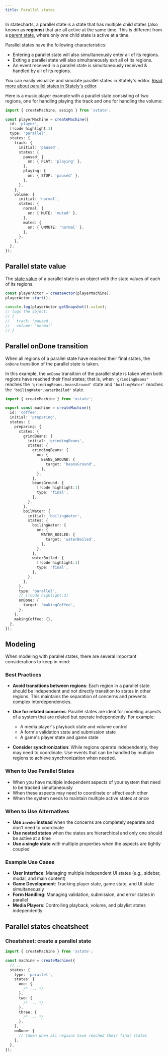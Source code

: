 ```yaml
---
title: Parallel states
---
```


In statecharts, a parallel state is a state that has multiple child states (also known as **regions**) that are all active at the same time. This is different from a [parent state](parent-states.mdx), where only _one_ child state is active at a time.

Parallel states have the following characteristics:

- Entering a parallel state will also simultaneously enter all of its regions.
- Exiting a parallel state will also simultaneously exit all of its regions.
- An event received in a parallel state is simultaneously received & handled by all of its regions.

<Callout>

You can easily visualize and simulate parallel states in Stately's editor. [Read more about parallel states in Stately's editor](/docs/editor-states-and-transitions/#parallel-states).

</Callout>

Here is a music player example with a parallel state consisting of two regions, one for handling playing the track and one for handling the volume:

```ts
import { createMachine, assign } from 'xstate';

const playerMachine = createMachine({
  id: 'player',
  [!code highlight:1]
  type: 'parallel',
  states: {
    track: {
      initial: 'paused',
      states: {
        paused: {
          on: { PLAY: 'playing' },
        },
        playing: {
          on: { STOP: 'paused' },
        },
      },
    },
    volume: {
      initial: 'normal',
      states: {
        normal: {
          on: { MUTE: 'muted' },
        },
        muted: {
          on: { UNMUTE: 'normal' },
        },
      },
    },
  },
});
```

<EmbedMachine
  name="Video player"
  embedURL="https://stately.ai/registry/editor/embed/e13bef2b-bb13-4465-96ac-0bc25340688e?machineId=733de338-26cb-40a5-a0b5-b76bfc0405c3"
/>

## Parallel state value

The [state value](states.mdx#state-value) of a parallel state is an object with the state values of each of its regions.

```ts
const playerActor = createActor(playerMachine);
playerActor.start();

console.log(playerActor.getSnapshot().value);
// logs the object:
// {
//   track: 'paused',
//   volume: 'normal'
// }
```

## Parallel onDone transition

When all regions of a parallel state have reached their final states, the `onDone` transition of the parallel state is taken.

In this example, the `onDone` transition of the parallel state is taken when both regions have reached their final states; that is, when `'grindingBeans'` reaches the `'grindingBeans.beansGround'` state and `'boilingWater'` reaches the `'boilingWater.waterBoiled'` state.

```ts
import { createMachine } from 'xstate';

export const machine = createMachine({
  id: 'coffee',
  initial: 'preparing',
  states: {
    preparing: {
      states: {
        grindBeans: {
          initial: 'grindingBeans',
          states: {
            grindingBeans: {
              on: {
                BEANS_GROUND: {
                  target: 'beansGround',
                },
              },
            },
            beansGround: {
              [!code highlight:1]
              type: 'final',
            },
          },
        },
        boilWater: {
          initial: 'boilingWater',
          states: {
            boilingWater: {
              on: {
                WATER_BOILED: {
                  target: 'waterBoiled',
                },
              },
            },
            waterBoiled: {
              [!code highlight:1]
              type: 'final',
            },
          },
        },
      },
      type: 'parallel',
      // [!code highlight:3]
      onDone: {
        target: 'makingCoffee',
      },
    },
    makingCoffee: {},
  },
});
```

<EmbedMachine embedURL="https://stately.ai/registry/editor/embed/c447d996-cef1-421d-a422-8be695668764?machineId=187dcde8-efed-4106-bfa7-59afadb2297f&mode=Simulate" />

## Modeling

When modeling with parallel states, there are several important considerations to keep in mind:

### Best Practices

- **Avoid transitions between regions**: Each region in a parallel state should be independent and not directly transition to states in other regions. This maintains the separation of concerns and prevents complex interdependencies.

- **Use for related concerns**: Parallel states are ideal for modeling aspects of a system that are related but operate independently. For example:

  - A media player's playback state and volume control
  - A form's validation state and submission state
  - A game's player state and game state

- **Consider synchronization**: While regions operate independently, they may need to coordinate. Use events that can be handled by multiple regions to achieve synchronization when needed.

### When to Use Parallel States

- When you have multiple independent aspects of your system that need to be tracked simultaneously
- When these aspects may need to coordinate or affect each other
- When the system needs to maintain multiple active states at once

### When to Use Alternatives

- **Use `invoke` instead** when the concerns are completely separate and don't need to coordinate
- **Use nested states** when the states are hierarchical and only one should be active at a time
- **Use a single state** with multiple properties when the aspects are tightly coupled

### Example Use Cases

- **User Interface**: Managing multiple independent UI states (e.g., sidebar, modal, and main content)
- **Game Development**: Tracking player state, game state, and UI state simultaneously
- **Form Handling**: Managing validation, submission, and error states in parallel
- **Media Players**: Controlling playback, volume, and playlist states independently

## Parallel states cheatsheet

### Cheatsheet: create a parallel state

```ts
import { createMachine } from 'xstate';

const machine = createMachine({
  // ...
  states: {
    type: 'parallel',
    states: {
      one: {
        /* ... */
      },
      two: {
        /* ... */
      },
      three: {
        /* ... */
      },
    },
    onDone: {
      // Taken when all regions have reached their final states
    },
  },
});
```

